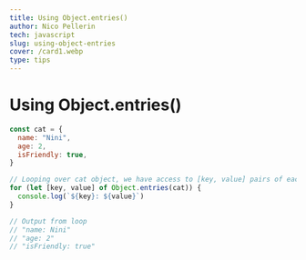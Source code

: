 ```yaml
---
title: Using Object.entries()
author: Nico Pellerin
tech: javascript
slug: using-object-entries
cover: /card1.webp
type: tips
---
```


<SEO title="Using Object.entries()" />

# Using Object.entries()

<Spacer margin="6rem 0 4rem 0" />

```jsx
const cat = {
  name: "Nini",
  age: 2,
  isFriendly: true,
}

// Looping over cat object, we have access to [key, value] pairs of each property
for (let [key, value] of Object.entries(cat)) {
  console.log(`${key}: ${value}`)
}

// Output from loop
// "name: Nini"
// "age: 2"
// "isFriendly: true"
```
